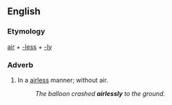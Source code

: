 ==English==

===Etymology===
[[air]] + [[-less]] + [[-ly]]

===Adverb===
{{en-adv}}

# In a [[airless]] manner; without air.
#: ''The balloon crashed '''airlessly''' to the ground.''